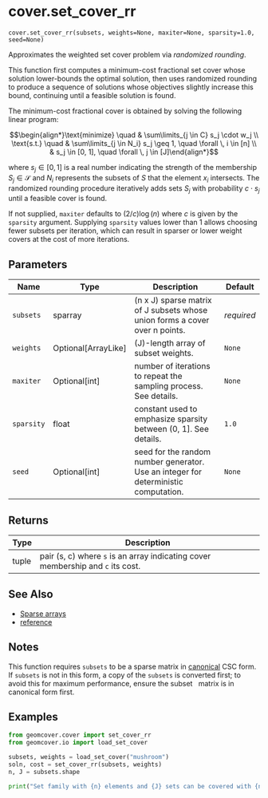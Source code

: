 # cover.set_cover_rr { #geomcover.cover.set_cover_rr }

`cover.set_cover_rr(subsets, weights=None, maxiter=None, sparsity=1.0, seed=None)`

Approximates the weighted set cover problem via _randomized rounding_.

This function first computes a minimum-cost fractional set cover whose solution lower-bounds the optimal solution,
then uses randomized rounding to produce a sequence of solutions whose objectives slightly increase this bound,
continuing until a feasible solution is found.

The minimum-cost fractional cover is obtained by solving the following linear program:

$$\begin{align*}\text{minimize} \quad & \sum\limits_{j \in C} s_j \cdot w_j  \\
\text{s.t.} \quad & \sum\limits_{j \in N_i}  s_j  \geq 1, \quad \forall \, i \in [n] \\
& s_j \in [0, 1], \quad \forall \, j \in [J]\end{align*}$$

where $s_j \in [0, 1]$ is a real number indicating the strength of the membership $S_j \in \mathcal{S}$ and $N_i$
represents the subsets of $S$ that the element $x_i$ intersects. The randomized rounding procedure iteratively adds
sets $S_j$ with probability $c \cdot s_j$ until a feasible cover is found.

If not supplied, `maxiter` defaults to $(2 / c) \log(n)$ where $c$ is given by the `sparsity` argument.
Supplying `sparsity` values lower than 1 allows choosing fewer subsets per iteration, which can
result in sparser or lower weight covers at the cost of more iterations.

## Parameters

| Name       | Type                  | Description                                                                         | Default    |
|------------|-----------------------|-------------------------------------------------------------------------------------|------------|
| `subsets`  | sparray               | (n x J) sparse matrix of J subsets whose union forms a cover over n points.         | _required_ |
| `weights`  | Optional\[ArrayLike\] | (J)-length array of subset weights.                                                 | `None`     |
| `maxiter`  | Optional\[int\]       | number of iterations to repeat the sampling process. See details.                   | `None`     |
| `sparsity` | float                 | constant used to emphasize sparsity between (0, 1]. See details.                    | `1.0`      |
| `seed`     | Optional\[int\]       | seed for the random number generator. Use an integer for deterministic computation. | `None`     |

## Returns

| Type   | Description                                                                         |
|--------|-------------------------------------------------------------------------------------|
| tuple  | pair (s, c) where ``s`` is an array indicating cover membership and ``c`` its cost. |

## See Also

- [Sparse arrays](`scipy.sparse`)
- [reference](/index.qmd)

## Notes

This function requires `subsets` to be a sparse matrix in [canonical](https://docs.scipy.org/doc/scipy/tutorial/sparse.html#canonical-formats) CSC form. \
If `subsets` is not in this form, a copy of the `subsets` is converted first; to avoid this for maximum performance, ensure the subset \ 
matrix is in canonical form first.

## Examples

```python
from geomcover.cover import set_cover_rr
from geomcover.io import load_set_cover

subsets, weights = load_set_cover("mushroom")
soln, cost = set_cover_rr(subsets, weights)
n, J = subsets.shape

print("Set family with {n} elements and {J} sets can be covered with {np.sum(soln)} sets with cost {cost}.")
```